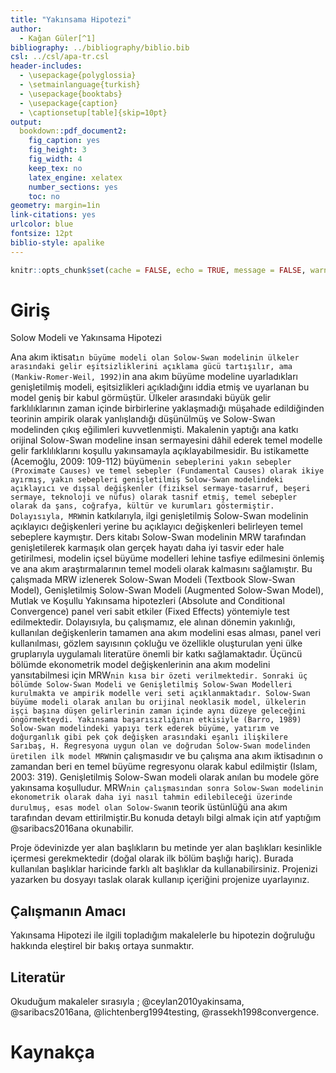 ```yaml
---
title: "Yakınsama Hipotezi"
author: 
  - Kağan Güler[^1]
bibliography: ../bibliography/biblio.bib
csl: ../csl/apa-tr.csl
header-includes:
  - \usepackage{polyglossia}
  - \setmainlanguage{turkish}
  - \usepackage{booktabs}
  - \usepackage{caption} 
  - \captionsetup[table]{skip=10pt}
output:
  bookdown::pdf_document2:
    fig_caption: yes
    fig_height: 3
    fig_width: 4
    keep_tex: no
    latex_engine: xelatex
    number_sections: yes
    toc: no
geometry: margin=1in
link-citations: yes
urlcolor: blue
fontsize: 12pt
biblio-style: apalike
---
```

```r
knitr::opts_chunk$set(cache = FALSE, echo = TRUE, message = FALSE, warning = FALSE)
```

<!-- ======================================================================= -->
<!-- ============================== NOTLAR ================================= -->
<!-- ======================================================================= -->
[^1]: 21080360, [Github Repo](https://github.com/kaganglr/AraSinav)


# Giriş

 Solow Modeli ve Yakınsama Hipotezi
 
Ana akım iktisat`ın büyüme modeli olan Solow-Swan modelinin ülkeler arasındaki gelir eşitsizliklerini açıklama gücü tartışılır, ama (Mankiw-Romer-Weil, 1992)`in ana akım büyüme modeline uyarladıkları genişletilmiş modeli, eşitsizlikleri açıkladığını iddia etmiş ve uyarlanan bu model geniş bir kabul görmüştür.
Ülkeler arasındaki büyük gelir farklılıklarının zaman içinde birbirlerine yaklaşmadığı müşahade edildiğinden teorinin ampirik olarak yanlışlandığı düşünülmüş ve Solow-Swan modelinden çıkış eğilimleri kuvvetlenmişti.
Makalenin yaptığı ana katkı orijinal Solow-Swan modeline insan sermayesini dâhil ederek temel modelle gelir farklılıklarını koşullu yakınsamayla açıklayabilmesidir.
Bu istikamette (Acemoğlu, 2009: 109-112) büyüme`nin sebeplerini yakın sebepler (Proximate Causes) ve temel sebepler (Fundamental Causes) olarak ikiye ayırmış, yakın sebepleri genişletilmiş Solow-Swan modelindeki açıklayıcı ve dışsal değişkenler (fiziksel sermaye-tasarruf, beşeri sermaye, teknoloji ve nüfus) olarak tasnif etmiş, temel sebepler olarak da şans, coğrafya, kültür ve kurumları göstermiştir.
Dolayısıyla, MRW`nin katkılarıyla, ilgi genişletilmiş Solow-Swan modelinin açıklayıcı değişkenleri yerine bu açıklayıcı değişkenleri belirleyen temel sebeplere kaymıştır.
Ders kitabı Solow-Swan modelinin MRW tarafından genişletilerek karmaşık olan gerçek hayatı daha iyi tasvir eder hale getirilmesi, modelin içsel büyüme modelleri lehine tasfiye edilmesini önlemiş ve ana akım araştırmalarının temel modeli olarak kalmasını sağlamıştır.
Bu çalışmada MRW izlenerek Solow-Swan Modeli (Textbook Slow-Swan Model), Genişletilmiş Solow-Swan Modeli (Augmented Solow-Swan Model), Mutlak ve Koşullu Yakınsama hipotezleri (Absolute and Conditional Convergence) panel veri sabit etkiler (Fixed Effects) yöntemiyle test edilmektedir.
Dolayısıyla, bu çalışmamız, ele alınan dönemin yakınlığı, kullanılan değişkenlerin tamamen ana akım modelini esas alması, panel veri kullanılması, gözlem sayısının çokluğu ve özellikle oluşturulan yeni ülke gruplarıyla uygulamalı literatüre önemli bir katkı sağlamaktadır.
Üçüncü bölümde ekonometrik model değişkenlerinin ana akım modelini yansıtabilmesi için MRW`nin kısa bir özeti verilmektedir.
Sonraki üç bölümde Solow-Swan Modeli ve Genişletilmiş Solow-Swan Modelleri kurulmakta ve ampirik modelle veri seti açıklanmaktadır.
Solow-Swan büyüme modeli olarak anılan bu orijinal neoklasik model, ülkelerin işçi başına düşen gelirlerinin zaman içinde aynı düzeye geleceğini öngörmekteydi.
Yakınsama başarısızlığının etkisiyle (Barro, 1989) Solow-Swan modelindeki yapıyı terk ederek büyüme, yatırım ve doğurganlık gibi pek çok değişken arasındaki eşanlı ilişkilere Sarıbaş, H.
Regresyona uygun olan ve doğrudan Solow-Swan modelinden üretilen ilk model MRW`nin çalışmasıdır ve bu çalışma ana akım iktisadının o zamandan beri en temel büyüme regresyonu olarak kabul edilmiştir (Islam, 2003: 319).
Genişletilmiş Solow-Swan modeli olarak anılan bu modele göre yakınsama koşulludur.
MRW`nin çalışmasından sonra Solow-Swan modelinin ekonometrik olarak daha iyi nasıl tahmin edilebileceği üzerinde durulmuş, esas model olan Solow-Swan`ın teorik üstünlüğü ana akım tarafından devam ettirilmiştir.Bu konuda detaylı bilgi almak için atıf yaptığım @saribacs2016ana okunabilir.


Proje ödevinizde yer alan başlıkların bu metinde yer alan başlıkları kesinlikle içermesi gerekmektedir (doğal olarak ilk bölüm başlığı hariç). Burada kullanılan başlıklar haricinde farklı alt başlıklar da kullanabilirsiniz. Projenizi yazarken bu dosyayı taslak olarak kullanıp içeriğini projenize uyarlayınız.

## Çalışmanın Amacı
Yakınsama Hipotezi ile ilgili topladığım makalelerle bu hipotezin doğruluğu hakkında eleştirel bir bakış ortaya sunmaktır.

## Literatür 
Okuduğum makaleler sırasıyla ; @ceylan2010yakinsama, @saribacs2016ana, @lichtenberg1994testing, @rassekh1998convergence.






\newpage
# Kaynakça {#references}
<div id="refs"></div>

